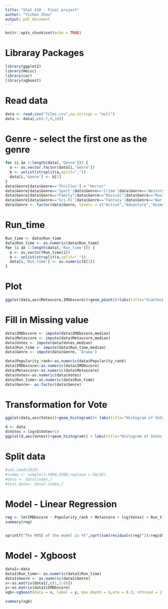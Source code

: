 ```yaml
---
title: "Stat 418 - Final project"
author: "Yichen Zhou"
output: pdf_document
---
```


```r
knitr::opts_chunk$set(echo = TRUE)
```

# Libraray Packages
```r
library(ggplot2)
library(Hmisc)
library(car)
library(xgboost)
```


# Read data
```r
data <- read.csv("films.csv",na.strings = "null")
data <- data[,c(4:7,9,10)]

```


# Genre - select the first one as the genre
```r
for (i in 1:length(data[,'Genre'])) {
  a <- as.vector.factor(data[i,'Genre'])
  b <- unlist(strsplit(a,split=","))
  data[i,'Genre'] <- b[1]
}
data$Genre[data$Genre=='Thriller'] = "Horror"
data$Genre[data$Genre=='Sport'|data$Genre=='Crime'|data$Genre=='Western'] = "Action"
data$Genre[data$Genre=="Family"|data$Genre=="Musical"|data$Genre=='Music'|data$Genre=='History'] = "Drama"
data$Genre[data$Genre=='Sci-Fi'|data$Genre=='Fantasy'|data$Genre=='War'|data$Genre=='Mystery'] = "Adventure"
data$Genre <- factor(data$Genre, levels = c("Action","Adventure","Animation","Biography","Comedy","Drama","Horror","Romance"))
```


# Run_time 
```r
Run_time <- data$Run_time
data$Run_time <- as.numeric(data$Run_time)
for (i in 1:length(data[,'Run_time'])) {
  a <- as.vector(Run_time[i])
  b <- unlist(strsplit(a,split=" "))
  data[i,'Run_time'] <- as.numeric(b[1])
}


```

# Plot
```r
ggplot(data,aes(Metascore,IMDbscore))+geom_point()+labs(title="Scatterplot of IMDbscore vs. Metascore")+ theme(plot.title = element_text(hjust = 0.5))
```


# Fill in Missing value
```r

data$IMDbscore <- impute(data$IMDbscore,median)
data$Metascore <- impute(data$Metascore,median)
data$Votes <- impute(data$Votes,median)
data$Run_time <- impute(data$Run_time,median)
data$Genre <- impute(data$Genre, 'Drama')

data$Popularity_rank<-as.numeric(data$Popularity_rank)
data$IMDbscore<-as.numeric(data$IMDbscore)
data$Metascore<-as.numeric(data$Metascore)
data$Votes<-as.numeric(data$Votes)
data$Run_time<-as.numeric(data$Run_time)
data$Genre<- as.factor(data$Genre)

```



# Transformation for Vote
```r
ggplot(data,aes(Votes))+geom_histogram()+ labs(title="Histogram of Votes")+ theme(plot.title = element_text(hjust = 0.5))
```
```r
d <- data
d$Votes = log(d$Votes+1)
ggplot(d,aes(Votes))+geom_histogram() + labs(title="Histogram of Votes after log transformation")+ theme(plot.title = element_text(hjust = 0.5))
```

# Split data
```r
#set.seed(2019)
#index <- sample(1:5000,3500,replace = FALSE)
#data <- data[index,]
#test_data<- data[-index,]
```


# Model - Linear Regression
```r
reg <- lm(IMDbscore ~ Popularity_rank + Metascore + log(Votes) + Run_time + Genre, data = data)
summary(reg)


sprintf("The RMSE of the model is %f",sqrt(sum(residuals(reg)^2)/reg$df.residual))
```

# Model - Xgboost
```r
data1<-data
data1$Run_time<- as.numeric(data1$Run_time)
data1$Genre <- as.numeric(data1$Genre)
x<-as.matrix(data1[,c(1,3:6)])
y<-as.matrix(data1$IMDbscore)
xgb<-xgboost(data = x, label = y, max.depth = 6,eta = 0.3, nthread = 2, verbose=2, nround = 10)

summary(xgb)

```






